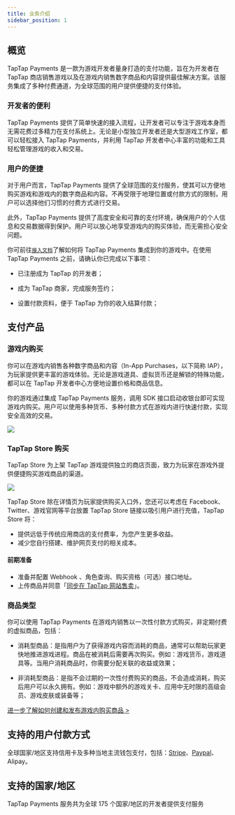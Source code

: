 ```yaml
---
title: 业务介绍
sidebar_position: 1
---
```


<head>
  <meta name="robots" content="noindex" />
</head>

## 概览

TapTap Payments 是一款为游戏开发者量身打造的支付功能，旨在为开发者在 TapTap 商店销售游戏以及在游戏内销售数字商品和内容提供最佳解决方案。该服务集成了多种付费通道，为全球范围的用户提供便捷的支付体验。

### 开发者的便利

TapTap Payments 提供了简单快速的接入流程，让开发者可以专注于游戏本身而无需花费过多精力在支付系统上。无论是小型独立开发者还是大型游戏工作室，都可以轻松接入 TapTap Payments，并利用 TapTap 开发者中心丰富的功能和工具轻松管理游戏的收入和交易。

### 用户的便捷

对于用户而言，TapTap Payments 提供了全球范围的支付服务，使其可以方便地购买游戏和游戏内的数字商品和内容。不再受限于地理位置或付款方式的限制，用户可以选择他们习惯的付费方式进行交易。

此外，TapTap Payments 提供了高度安全和可靠的支付环境，确保用户的个人信息和交易数据得到保护。用户可以放心地享受游戏内的购买体验，而无需担心安全问题。

你可前往[`接入文档`](/sdk/TapPayments/Global/tds-payments-global)了解如何将 TapTap Payments 集成到你的游戏中。在使用 TapTap Payments 之前，请确认你已完成以下事项：

* 已注册成为 TapTap 的开发者；

* 成为 TapTap 商家，完成服务签约；

* 设置付款资料，便于 TapTap 为你的收入结算付款；
 
## 支付产品

### 游戏内购买

你可以在游戏内销售各种数字商品和内容（In-App Purchases，以下简称 IAP），为玩家提供更丰富的游戏体验。无论是游戏道具、虚拟货币还是解锁的特殊功能，都可以在 TapTap 开发者中心方便地设置价格和商品信息。

你的游戏通过集成 TapTap Payments 服务，调用 SDK 接口启动收银台即可实现游戏内购买。用户可以使用多种货币、多种付款方式在游戏内进行快速付款，实现安全高效的交易。

![](https://capacity-files.lcfile.com/e5995S4PlP1BbWJdeXIHMV2f0SGdiYdo/tappayments-cashier.png)

### TapTap Store 购买

TapTap Store 为上架 TapTap 游戏提供独立的商店页面，致力为玩家在游戏外提供便捷购买游戏商品的渠道。

![](https://capacity-files.lcfile.com/rLkKGonenHDL6PO3bPTaJ0loM5eVX4WJ/tappayment-purchase-process.png)

TapTap Store 除在详情页为玩家提供购买入口外，您还可以考虑在 Facebook、Twitter、游戏官网等平台放置 TapTap Store 链接以吸引用户进行充值，TapTap Store 将：

- 提供远低于传统应用商店的支付费率，为您产生更多收益。
- 减少您自行搭建、维护网页支付的相关成本。

#### 前期准备

- 准备并配置 Webhook 、角色查询、购买资格（可选）接口地址。
- 上传商品并同意「[同步在 TapTap 网站售卖](./features/tds-tappay-commodity-management/#创建单个商品)」。

### 商品类型

你可以使用 TapTap Payments 在游戏内销售以一次性付款方式购买，非定期付费的虚拟商品，包括：

* 消耗型商品：是指用户为了获得游戏内容而消耗的商品，通常可以帮助玩家更快地推进游戏进程。商品在被消耗后需要再次购买。例如：游戏货币，游戏道具等。当用户消耗商品时，你需要分配关联的收益或效果；

* 非消耗型商品：是指不会过期的一次性付费购买的商品，不会造成消耗，购买后用户可以永久拥有。例如：游戏中额外的游戏关卡、应用中无时限的高级会员、游戏皮肤或装备等；

[进一步了解如何创建和发布游戏内购买商品 >](./../features/tds-tappay-commodity-management/#创建游戏内商品)

## 支持的用户付款方式

全球国家/地区支持信用卡及多种当地主流钱包支付，包括：[Stripe](https://stripe.com/en-gb-hk)、[Paypal](https://www.paypal.com/)、Alipay。

## 支持的国家/地区

TapTap Payments  服务共为全球 175 个国家/地区的开发者提供支付服务

